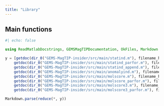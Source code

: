```yaml
---
title: "Library"
---
```


## Main functions

```julia
#| echo: false

using ReadMatlabDocstrings, GEMSMagTIPDocumentation, OkFiles, Markdown

y = [getdoc(dir_0("GEMS-MagTIP-insider/src/main/statind.m"), filename_header=3),
    getdoc(dir_0("GEMS-MagTIP-insider/src/main/statind_parfor.m"), filename_header=3),
    getdoc(dir_0("GEMS-MagTIP-insider/src/main/statind_append.m"), filename_header=3),
    getdoc(dir_0("GEMS-MagTIP-insider/src/main/anomalyind.m"), filename_header=3),
    getdoc(dir_0("GEMS-MagTIP-insider/src/main/molscore.m"), filename_header=3),
    getdoc(dir_0("GEMS-MagTIP-insider/src/main/molscore_parfor.m"), filename_header=3),
    getdoc(dir_0("GEMS-MagTIP-insider/src/main/molscore3.m"), filename_header=3),
    getdoc(dir_0("GEMS-MagTIP-insider/src/main/molscore3_parfor.m"), filename_header=3)]

Markdown.parse(reduce(*, y))

```